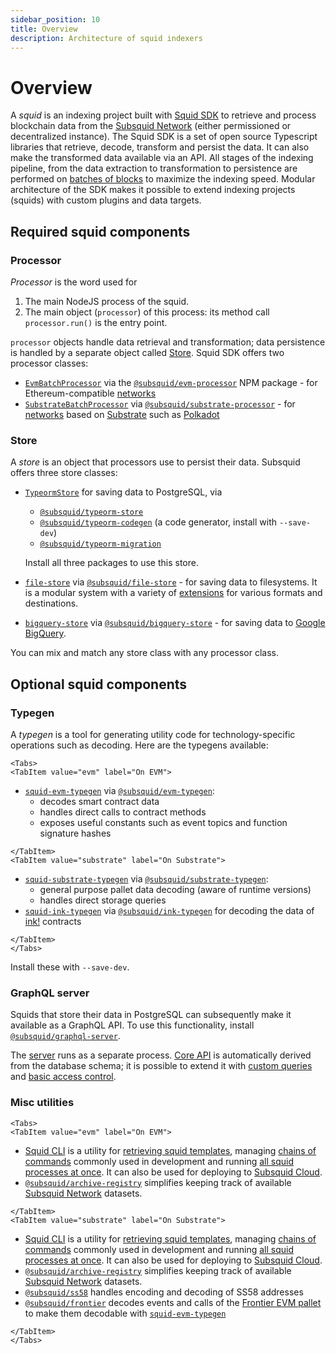 ```yaml
---
sidebar_position: 10
title: Overview
description: Architecture of squid indexers
---
```



# Overview

A _squid_ is an indexing project built with [Squid SDK](https://github.com/subsquid/squid-sdk) to retrieve and process blockchain data from the [Subsquid Network](/subsquid-network/overview)
(either permissioned or decentralized instance). The Squid SDK is a set of open source Typescript libraries that retrieve, decode, transform and persist the data. It can also make the transformed data available via an API. All stages of the indexing pipeline, from the data extraction to transformation to persistence are performed on [batches of blocks](/sdk/resources/basics/batch-processing) to maximize the indexing speed. Modular architecture of the SDK makes it possible to extend indexing projects (squids) with custom plugins and data targets.

## Required squid components

### Processor

_Processor_ is the word used for

1. The main NodeJS process of the squid.
2. The main object (`processor`) of this process: its method call `processor.run()` is the entry point.

`processor` objects handle data retrieval and transformation; data persistence is handled by a separate object called [Store](#store). Squid SDK offers two processor classes:

* [`EvmBatchProcessor`](/sdk/reference/processors/evm-batch) via the [`@subsquid/evm-processor`](https://www.npmjs.com/package/@subsquid/evm-processor) NPM package - for Ethereum-compatible [networks](/subsquid-network/reference/evm-networks)
* [`SubstrateBatchProcessor`](/sdk/reference/processors/substrate-batch) via [`@subsquid/substrate-processor`](https://www.npmjs.com/package/@subsquid/substrate-processor) - for [networks](/subsquid-network/reference/substrate-networks) based on [Substrate](https://substrate.io) such as [Polkadot](https://polkadot.network)

### Store

A _store_ is an object that processors use to persist their data. Subsquid offers three store classes:

* [`TypeormStore`](/sdk/resources/persisting-data/typeorm) for saving data to PostgreSQL, via
  - [`@subsquid/typeorm-store`](https://www.npmjs.com/package/@subsquid/typeorm-store)
  - [`@subsquid/typeorm-codegen`](https://www.npmjs.com/package/@subsquid/typeorm-codegen) (a code generator, install with `--save-dev`)
  - [`@subsquid/typeorm-migration`](https://www.npmjs.com/package/@subsquid/typeorm-migration)

  Install all three packages to use this store.
* [`file-store`](/sdk/resources/persisting-data/file) via [`@subsquid/file-store`](https://www.npmjs.com/package/@subsquid/file-store) - for saving data to filesystems. It is a modular system with a variety of [extensions](/sdk/reference/store/file) for various formats and destinations.
* [`bigquery-store`](/sdk/resources/persisting-data/bigquery) via [`@subsquid/bigquery-store`](https://www.npmjs.com/package/@subsquid/bigquery-store) - for saving data to [Google BigQuery](https://cloud.google.com/bigquery).

You can mix and match any store class with any processor class.

## Optional squid components

### Typegen

A _typegen_ is a tool for generating utility code for technology-specific operations such as decoding. Here are the typegens available:

```mdx-code-block
<Tabs>
<TabItem value="evm" label="On EVM">
```
* [`squid-evm-typegen`](/sdk/resources/tools/typegen/generation/?typegen=evm) via [`@subsquid/evm-typegen`](https://www.npmjs.com/package/@subsquid/evm-typegen):
  - decodes smart contract data
  - handles direct calls to contract methods
  - exposes useful constants such as event topics and function signature hashes

```mdx-code-block
</TabItem>
<TabItem value="substrate" label="On Substrate">
```
* [`squid-substrate-typegen`](/sdk/resources/tools/typegen/generation/?typegen=substrate) via [`@subsquid/substrate-typegen`](https://www.npmjs.com/package/@subsquid/substrate-typegen):
  - general purpose pallet data decoding (aware of runtime versions)
  - handles direct storage queries
* [`squid-ink-typegen`](/sdk/resources/tools/typegen/generation/?typegen=ink) via [`@subsquid/ink-typegen`](https://www.npmjs.com/package/@subsquid/ink-typegen) for decoding the data of [ink!](https://use.ink) contracts

```mdx-code-block
</TabItem>
</Tabs>
```

Install these with `--save-dev`.

### GraphQL server

Squids that store their data in PostgreSQL can subsequently make it available as a GraphQL API. To use this functionality, install [`@subsquid/graphql-server`](https://www.npmjs.com/package/@subsquid/graphql-server).

The [server](/sdk/resources/graphql-server) runs as a separate process. [Core API](/sdk/reference/openreader) is automatically derived from the database schema; it is possible to extend it with [custom queries](/sdk/resources/graphql-server/custom-resolvers) and [basic access control](/sdk/resources/graphql-server/authorization).

### Misc utilities

```mdx-code-block
<Tabs>
<TabItem value="evm" label="On EVM">
```
* [Squid CLI](/squid-cli/installation) is a utility for [retrieving squid templates](/squid-cli/init), managing [chains of commands](https://github.com/subsquid/squid-sdk/tree/master/util/commands) commonly used in development and running [all squid processes at once](/squid-cli/run). It can also be used for deploying to [Subsquid Cloud](/cloud).
* [`@subsquid/archive-registry`](https://www.npmjs.com/package/@subsquid/archive-registry) simplifies keeping track of available [Subsquid Network](/subsquid-network/overview) datasets.

```mdx-code-block
</TabItem>
<TabItem value="substrate" label="On Substrate">
```
* [Squid CLI](/squid-cli/installation) is a utility for [retrieving squid templates](/squid-cli/init), managing [chains of commands](https://github.com/subsquid/squid-sdk/tree/master/util/commands) commonly used in development and running [all squid processes at once](/squid-cli/run). It can also be used for deploying to [Subsquid Cloud](/cloud).
* [`@subsquid/archive-registry`](https://www.npmjs.com/package/@subsquid/archive-registry) simplifies keeping track of available [Subsquid Network](/subsquid-network/overview) datasets.
* [`@subsquid/ss58`](https://www.npmjs.com/package/@subsquid/ss58) handles encoding and decoding of SS58 addresses
* [`@subsquid/frontier`](https://www.npmjs.com/package/@subsquid/frontier) decodes events and calls of the [Frontier EVM pallet](https://paritytech.github.io/frontier/frame/evm.html) to make them decodable with [`squid-evm-typegen`](/sdk/resources/tools/typegen/generation)

```mdx-code-block
</TabItem>
</Tabs>
```
